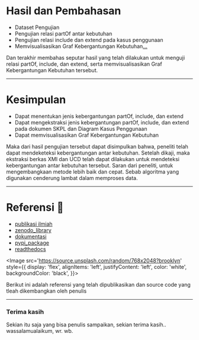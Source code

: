
# Hasil dan Pembahasan
- Dataset Pengujian
- Pengujian relasi partOf antar kebutuhan
- Pengujian relasi include dan extend pada kasus penggunaan
- Memvisualisasikan Graf Kebergantungan Kebutuhan[...](https://docs.google.com/presentation/d/e/2PACX-1vRprVvYB9rbD4WNwIZN-wtDLuGnZlMP--e6W3piO_5Dws0aAZ5jbYBs7Y3k_m1FjeSm-2mmPHOSWXcg/pub?start=true&loop=false&delayms=10000&slide=id.p1)

<Notes>
Dan terakhir membahas seputar hasil yang telah dilakukan untuk menguji relasi partOf, include, dan extend, serta memvisualisasikan Graf Kebergantungan Kebutuhan tersebut.
</Notes>

---

# Kesimpulan
<ul>
  <Appear>
    <li>Dapat menentukan jenis kebergantungan partOf, include, dan extend </li>
    <li>Dapat mengekstraksi jenis kebergantungan partOf, include, dan extend pada dokumen SKPL dan Diagram Kasus Penggunaan</li>
    <li>Dapat memvisualisasikan Graf Kebergantungan Kebutuhan</li>
  </Appear>
</ul>

<Notes>
Maka dari hasil pengujian tersebut dapat disimpulkan bahwa, peneliti telah dapat mendeketeksi 
kebergantungan antar kebutuhan. Setelah dikaji, maka ekstraksi berkas XMI dan UCD telah dapat dilakukan untuk mendeteksi kebergantungan antar kebutuhan tersebut.
Saran dari peneliti, untuk mengembangkaan metode lebih baik dan cepat. Sebab algoritma yang digunakan cenderung lambat dalam memproses data.
</Notes>


---

# Referensi 🔖

- [publikasi ilmiah](https://ieeexplore.ieee.org/document/9315489)
- [zenodo_library](https://zenodo.org/record/5528399)
- [dokumentasi](https://asyrofist.github.io/extractreq/)
- [pypi_package](https://pypi.org/project/extractreq/)
- [readthedocs](https://extraction-requirement.readthedocs.io/en/latest)

<Image
  src='https://source.unsplash.com/random/768x2048?brooklyn'
  style={{
    display: 'flex',
    alignItems: 'left',
    justifyContent: 'left',
    color: 'white',
    backgroundColor: 'black',
  }}>

<Notes>
Berikut ini adalah referensi yang telah dipublikasikan dan source code yang tleah dikembangkan oleh penulis 
</Notes>


---
### Terima kasih
<Notes>
Sekian itu saja yang bisa penulis sampaikan, sekian terima kasih..
wassalamualaikum, wr. wb. 
</Notes>

